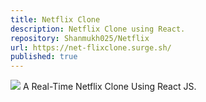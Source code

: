 ```yaml
---
title: Netflix Clone
description: Netflix Clone using React.
repository: Shanmukh025/Netflix
url: https://net-flixclone.surge.sh/
published: true
---
```

[![](https://shanmukh25.vercel.app/_next/image?url=https%3A%2F%2Fimgur.com%2FsPFSEq4.gif&w=640&q=75)](https://shanmukh25.vercel.app/)
A Real-Time Netflix Clone Using React JS.
